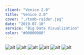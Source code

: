 ```yaml
---
client: "Venice 2.0"
title: "Venice 2.0"
cover: "./tomb-raider.jpg"
date: "2019-07-10"
service: "Big Data Visualization"
color: "#00000080"
---
```


![alt](https://github.com/Dong-Hemerocallis/dongxuanzhu-website/blob/main/content/projects/tomb-raider%20copy/form1.gif)
![alt](./form3.png)
![alt](./wallacei-1.png)
![alt](./selected-results.png)
![alt](http://www.iaacblog.com/wp-content/uploads/2021/04/a1small1.gif)
![alt](post-valid.png)

